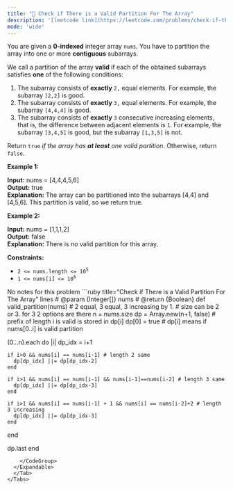```yaml
---
title: "🧀 Check if There is a Valid Partition For The Array"
description: '[leetcode link](https://leetcode.com/problems/check-if-there-is-a-valid-partition-for-the-array/description/)'
mode: 'wide'
---
```

<Tabs>
  <Tab title="Question" icon="circle-question" iconType="regular">
    <Card>
      <p>You are given a <strong>0-indexed</strong> integer array <code>nums</code>. You have to partition the array into one or more <strong>contiguous</strong> subarrays.</p>  <p>We call a partition of the array <strong>valid</strong> if each of the obtained subarrays satisfies <strong>one</strong> of the following conditions:</p>  <ol>  <li>The subarray consists of <strong>exactly</strong> <code>2,</code> equal elements. For example, the subarray <code>[2,2]</code> is good.</li>  <li>The subarray consists of <strong>exactly</strong> <code>3,</code> equal elements. For example, the subarray <code>[4,4,4]</code> is good.</li>  <li>The subarray consists of <strong>exactly</strong> <code>3</code> consecutive increasing elements, that is, the difference between adjacent elements is <code>1</code>. For example, the subarray <code>[3,4,5]</code> is good, but the subarray <code>[1,3,5]</code> is not.</li> </ol>  <p>Return <code>true</code><em> if the array has <strong>at least</strong> one valid partition</em>. Otherwise, return <code>false</code>.</p>   <p><strong class="example">Example 1:</strong></p>   <strong>Input:</strong> nums = [4,4,4,5,6] <br/> <strong>Output:</strong> true <br/> <strong>Explanation:</strong> The array can be partitioned into the subarrays [4,4] and [4,5,6]. This partition is valid, so we return true.   <p><strong class="example">Example 2:</strong></p>   <strong>Input:</strong> nums = [1,1,1,2] <br/> <strong>Output:</strong> false <br/> <strong>Explanation:</strong> There is no valid partition for this array.    <p><strong>Constraints:</strong></p>  <ul>  <li><code>2 &lt;= nums.length &lt;= 10<sup>5</sup></code></li>  <li><code>1 &lt;= nums[i] &lt;= 10<sup>6</sup></code></li> </ul> 
    </Card>
  </Tab>
  <Tab title="Solution" icon="lightbulb" iconType="regular" >
    <Card>
      No notes for this problem
</Card>
  <Expandable title="code">
    <CodeGroup dropdown>
```ruby title="Check if There is a Valid Partition For The Array" lines
# @param {Integer[]} nums
# @return {Boolean}
def valid_partition(nums)
  # 2 equal, 3 equal, 3 increasing by 1.
  # size can be 2 or 3. for 3 2 options are there
  n = nums.size
  dp = Array.new(n+1, false) # prefix of length i is valid is stored in dp[i]
  dp[0] = true # dp[i] means if nums[0..i] is valid partition
  
  (0...n).each do |i|
    dp_idx = i+1

    if i>0 && nums[i] == nums[i-1] # length 2 same
      dp[dp_idx] ||= dp[dp_idx-2]
    end

    if i>1 && nums[i] == nums[i-1] && nums[i-1]==nums[i-2] # length 3 same
      dp[dp_idx] ||= dp[dp_idx-3]
    end

    if i>1 && nums[i] == nums[i-1] + 1 && nums[i] == nums[i-2]+2 # length 3 increasing
      dp[dp_idx] ||= dp[dp_idx-3]
    end
  end

  dp.last
end
```
    </CodeGroup>
  </Expandable>
  </Tab>
</Tabs>